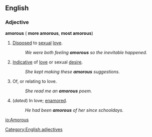 ==English==
===Adjective===
[[Category:English adjectives]]
'''amorous''' ({{compar}} '''more amorous''', {{superl}} '''most amorous''')

#[[Disposed]] to [[sexual]] [[love]].
#:''We were both feeling '''amorous''' so the inevitable happened.''
#[[Indicative]] of [[love]] or sexual [[desire]].
#:''She kept making these '''amorous''' suggestions.''
#Of, or relating to love.
#:''She read me an '''amorous''' poem.''
#(''dated'') In love; [[enamored]].
#:''He had been '''amorous''' of her since schooldays.''

[[io:Amorous]]